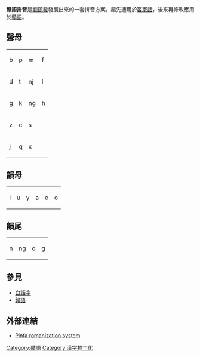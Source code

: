 {{RCL}}
'''贛語拼音'''是[[劉鎮發|劉鎮發]]發展出來的一套拼音方案，起先適用於[[客家話|客家話]]，後來再修改應用於[[贛語|贛語]]。

== 聲母 ==
{|class="wikitable" style="text-align: center"
|-
|b<br>{{IPA|[p]}}
|p<br>{{IPA|[pʰ]}}
|m<br>{{IPA|[m]}}
|f<br>{{IPA|[f]}}
|-
|d<br>{{IPA|[t]}}
|t<br>{{IPA|[tʰ]}}
|nj<br>{{IPA|[ȵ]}}
|l<br>{{IPA|[l]}}
|-
|g<br>{{IPA|[k]}}
|k<br>{{IPA|[kʰ]}}
|ng<br>{{IPA|[ŋ]}}
|h<br>{{IPA|[h]}}
|-
|z<br>{{IPA|[ʦ]}}
|c<br>{{IPA|[ʦʰ]}}
|s<br>{{IPA|[s]}}
| 
|-
|j<br>{{IPA|[ʨ]}}
|q<br>{{IPA|[ʨʰ]}}
|x<br>{{IPA|[ɕ]}}
| 
|}

== 韻母 ==
{|class="wikitable" style="text-align: center"
|-
|i<br>{{IPA|[ɿ / i]}}
|u<br>{{IPA|[u]}}
|y<br>{{IPA|[y]}}
|a<br>{{IPA|[a]}}
|e<br>{{IPA|[ɛ / ə]}}
|o<br>{{IPA|[ɔ]}}
|}

== 韻尾 ==
{|class="wikitable" style="text-align: center"
|-
|n<br>{{IPA|[n]}}
|ng<br>{{IPA|[ŋ]}}
|d<br>{{IPA|[t]}}
|g<br>{{IPA|[k]}}
|}

==參見==
* [[白話字|白話字]]
* [[贛語|贛語]]

== 外部連結 ==
*[http://www.omniglot.com/writing/gan.htm Pinfa romanization system] {{Wayback|url=http://www.omniglot.com/writing/gan.htm |date=20110928163018 }}

{{贛語}}
[[Category:贛語|Category:贛語]]
[[Category:漢字拉丁化|Category:漢字拉丁化]]